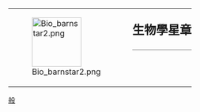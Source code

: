 {| style="border: 1px solid {{{border|gray}}}; background-color: {{{color|#fdffe7}}};"
|rowspan="2" valign="middle" | [[File:Bio barnstar2.png|100px]]
|rowspan="2" |
|style="font-size: x-large; padding: 0; vertical-align: middle; height: 1.1em;" | '''生物學星章'''
|-
|style="vertical-align: middle; border-top: 1px solid gray;" | {{{1}}}
|}

<noinclude>
[[Category:維基星章模板|般]]
</noinclude>